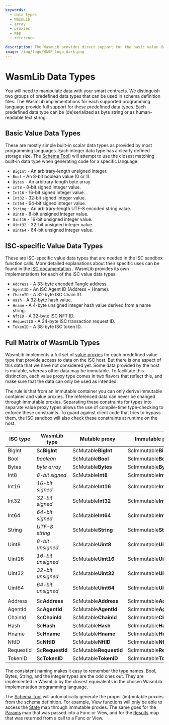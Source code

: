 ```yaml
---
keywords:
  - data types
  - WasmLib
  - array
  - proxies
  - map
  - reference

description: The WasmLib provides direct support for the basic value data types that are found in all programming languages, and WasmLib versions of ISC-specific value data types.
image: /img/logo/WASP_logo_dark.png
---
```


# WasmLib Data Types

You will need to manipulate data with your smart contracts. We distinguish two groups of
predefined data types that can be used in schema definition files. The WasmLib
implementations for each supported programming language provide full support for these
predefined data types. Each predefined data type can be (de)serialized as byte string or
as human-readable text string.

## Basic Value Data Types

These are mostly simple built-in scalar data types as provided by most programming
languages. Each integer data type has a clearly defined storage size. The
[Schema Tool](../../how-tos/schema-tool/usage.mdx)) will attempt to use the closest matching built-in data type when
generating code for a specific language.

- `BigInt` - An arbitrary-length unsigned integer.
- `Bool` - An 8-bit boolean value (0 or 1).
- `Bytes` - An arbitrary-length byte array.
- `Int8` - 8-bit signed integer value.
- `Int16` - 16-bit signed integer value.
- `Int32` - 32-bit signed integer value.
- `Int64` - 64-bit signed integer value.
- `String` - An arbitrary-length UTF-8 encoded string value.
- `Uint8` - 8-bit unsigned integer value.
- `Uint16` - 16-bit unsigned integer value.
- `Uint32` - 32-bit unsigned integer value.
- `Uint64` - 64-bit unsigned integer value.

## ISC-specific Value Data Types

These are ISC-specific value data types that are needed in the ISC sandbox function calls.
More detailed explanations about their specific uses can be found in the
[ISC documentation](https://github.com/iotaledger/wasp/blob/develop/documentation/docs/misc/coretypes.md)
. WasmLib provides its own implementations for each of the ISC value data types.

- `Address` - A 33-byte encoded Tangle address.
- `AgentID` - An ISC Agent ID (Address + Hname).
- `ChainID` - A 32-byte ISC Chain ID.
- `Hash` - A 32-byte hash value.
- `Hname` - A 4-byte unsigned integer hash value derived from a name string.
- `NftID` - A 32-byte ISC NFT ID.
- `RequestID` - A 34-byte ISC transaction request ID.
- `TokenID` - A 38-byte ISC token ID.

## Full Matrix of WasmLib Types

WasmLib implements a full set of [value proxies](../../explanations/proxies.mdx#value-proxies) for each
predefined value type that provide access to data on the ISC host. But there is one aspect
of this data that we have not considered yet. Some data provided by the host is mutable,
whereas other data may be immutable. To facilitate this distinction, each value proxy type
comes in two flavors that reflect this, and make sure that the data can only be used as
intended.

The rule is that from an immutable container you can only derive immutable container and
value proxies. The referenced data can never be changed through immutable proxies.
Separating these constraints for types into separate value proxy types allows the use of
compile-time type-checking to enforce these constraints. To guard against client code that
tries to bypass them, the ISC sandbox will also check these constraints at runtime on the
host.

| ISC type  | WasmLib type      | Mutable proxy          | Immutable proxy          |
| --------- | ----------------- | ---------------------- | ------------------------ |
| BigInt    | Sc**BigInt**      | ScMutable**BigInt**    | ScImmutable**BigInt**    |
| Bool      | _boolean_         | ScMutable**Bool**      | ScImmutable**Bool**      |
| Bytes     | _byte array_      | ScMutable**Bytes**     | ScImmutable**Bytes**     |
| Int8      | _8-bit signed_    | ScMutable**Int8**      | ScImmutable**Int8**      |
| Int16     | _16-bit signed_   | ScMutable**Int16**     | ScImmutable**Int16**     |
| Int32     | _32-bit signed_   | ScMutable**Int32**     | ScImmutable**Int32**     |
| Int64     | _64-bit signed_   | ScMutable**Int64**     | ScImmutable**Int64**     |
| String    | _UTF-8 string_    | ScMutable**String**    | ScImmutable**String**    |
| Uint8     | _8-bit unsigned_  | ScMutable**Uint8**     | ScImmutable**Uint8**     |
| Uint16    | _16-bit unsigned_ | ScMutable**Uint16**    | ScImmutable**Uint16**    |
| Uint32    | _32-bit unsigned_ | ScMutable**Uint32**    | ScImmutable**Uint32**    |
| Uint64    | _64-bit unsigned_ | ScMutable**Uint64**    | ScImmutable**Uint64**    |
|           |                   |                        |                          |
| Address   | Sc**Address**     | ScMutable**Address**   | ScImmutable**Address**   |
| AgentId   | Sc**AgentId**     | ScMutable**AgentId**   | ScImmutable**AgentId**   |
| ChainId   | Sc**ChainId**     | ScMutable**ChainId**   | ScImmutable**ChainId**   |
| Hash      | Sc**Hash**        | ScMutable**Hash**      | ScImmutable**Hash**      |
| Hname     | Sc**Hname**       | ScMutable**Hname**     | ScImmutable**Hname**     |
| NftID     | Sc**NftID**       | ScMutable**NftID**     | ScImmutable**NftID**     |
| RequestId | Sc**RequestId**   | ScMutable**RequestId** | ScImmutable**RequestId** |
| TokenID   | Sc**TokenID**     | ScMutable**TokenID**   | ScImmutable**TokenID**   |

The consistent naming makes it easy to remember the type names. Bool, Bytes, String, and
the integer types are the odd ones out. They are implemented in WasmLib by the closest
equivalents in the chosen WasmLib implementation programming language.

The [Schema Tool](../../how-tos/schema-tool/usage.mdx) will automatically generate the proper (im)mutable proxies
from the schema definition. For example, View functions will only be able to access the
[State](../../how-tos/schema-tool/state.mdx) map through immutable proxies. The same goes for the
[Params](../../how-tos/schema-tool/params.mdx) map that was passed into a Func or View, and for the
[Results](../../how-tos/schema-tool/results.mdx) map that was returned from a call to a Func or View.
